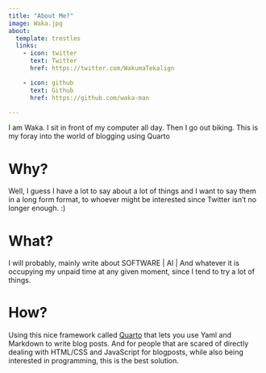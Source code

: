 ```yaml
---
title: "About Me?"
image: Waka.jpg
about:
  template: trestles
  links:
    - icon: twitter
      text: Twitter
      href: https://twitter.com/WakumaTekalign

    - icon: github
      text: Github
      href: https://github.com/waka-man

---
```


I am Waka. I sit in front of my computer all day. Then I go out biking. This is my foray into the world of blogging
using Quarto

# Why?

Well, I guess I have a lot to say about a lot of things and I want to say them in a long form format, to whoever might be interested
since Twitter isn't no longer enough. :)

# What?

I will probably, mainly write about SOFTWARE | AI | And whatever it is occupying my unpaid time at any given moment, since I tend to
try a lot of things.

# How?

Using this nice framework called [Quarto](https://quarto.org/) that lets you use Yaml and Markdown to write blog posts. And for
people that are scared of directly dealing with HTML/CSS and JavaScript for blogposts, while also being interested in programming, this is the 
best solution.
